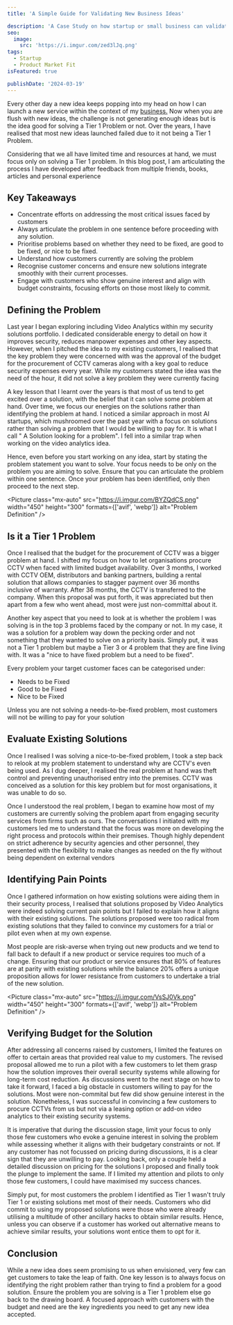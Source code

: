 ```yaml
---
title: 'A Simple Guide for Validating New Business Ideas'

description: 'A Case Study on how startup or small business can validate their business ideas'
seo:
  image:
    src: 'https://i.imgur.com/zed3lJq.png'
tags:
  - Startup
  - Product Market Fit
isFeatured: true

publishDate: '2024-03-19'
---
```



Every other day a new idea keeps popping into my head on how I can launch a new service within the context of my [business.](https://knighthood.co) Now when you are flush with new ideas, the challenge is not generating enough ideas but is the idea good for solving a Tier 1 Problem or not. Over the years, I have realised that most new ideas launched failed due to it not being a Tier 1 Problem.

Considering that we all have limited time and resources at hand, we must focus only on solving a Tier 1 problem. In this blog post, I am articulating the process I have developed after feedback from multiple friends, books, articles and personal experience

## Key Takeaways

- Concentrate efforts on addressing the most critical issues faced by customers
- Always articulate the problem in one sentence before proceeding with any solution.
- Prioritise problems based on whether they need to be fixed, are good to be fixed, or nice to be fixed.
- Understand how customers currently are solving the problem
- Recognise customer concerns and ensure new solutions integrate smoothly with their current processes.
- Engage with customers who show genuine interest and align with budget constraints, focusing efforts on those most likely to commit.

## Defining the Problem

Last year I began exploring including Video Analytics within my security solutions portfolio. I dedicated considerable energy to detail on how it improves security, reduces manpower expenses and other key aspects. However, when I pitched the idea to my existing customers, I realised that the key problem they were concerned with was the approval of the budget for the procurement of CCTV cameras along with a key goal to reduce security expenses every year. While my customers stated the idea was the need of the hour, it did not solve a key problem they were currently facing

A key lesson that I learnt over the years is that most of us tend to get excited over a solution, with the belief that it can solve some problem at hand. Over time, we focus our energies on the solutions rather than identifying the problem at hand. I noticed a similar approach in most AI startups, which mushroomed over the past year with a focus on solutions rather than solving a problem that I would be willing to pay for. It is what I call " A Solution looking for a problem". I fell into a similar trap when working on the video analytics idea.

Hence, even before you start working on any idea, start by stating the problem statement you want to solve. Your focus needs to be only on the problem you are aiming to solve. Ensure that you can articulate the problem within one sentence. Once your problem has been identified, only then proceed to the next step.

<Picture class="mx-auto" src="https://i.imgur.com/BYZQdCS.png" width="450" height="300" formats={['avif', 'webp']} alt="Problem Definition" />

## Is it a Tier 1 Problem

Once I realised that the budget for the procurement of CCTV was a bigger problem at hand. I shifted my focus on how to let organisations procure CCTV when faced with limited budget availability. Over 3 months, I worked with CCTV OEM, distributors and banking partners, building a rental solution that allows companies to stagger payment over 36 months inclusive of warranty. After 36 months, the CCTV is transferred to the company. When this proposal was put forth, it was appreciated but then apart from a few who went ahead, most were just non-committal about it.

Another key aspect that you need to look at is whether the problem I was solving is in the top 3 problems faced by the company or not. In my case, it was a solution for a problem way down the pecking order and not something that they wanted to solve on a priority basis. Simply put, it was not a Tier 1 problem but maybe a Tier 3 or 4 problem that they are fine living with. It was a "nice to have fixed problem but a need to be fixed".

Every problem your target customer faces can be categorised under:

- Needs to be Fixed
- Good to be Fixed
- Nice to be Fixed

Unless you are not solving a needs-to-be-fixed problem, most customers will not be willing to pay for your solution

## Evaluate Existing Solutions

Once I realised I was solving a nice-to-be-fixed problem, I took a step back to relook at my problem statement to understand why are CCTV's even being used. As I dug deeper, I realised the real problem at hand was theft control and preventing unauthorised entry into the premises. CCTV was conceived as a solution for this key problem but for most organisations, it was unable to do so.

Once I understood the real problem, I began to examine how most of my customers are currently solving the problem apart from engaging security services from firms such as ours. The conversations I initiated with my customers led me to understand that the focus was more on developing the right process and protocols within their premises. Though highly dependent on strict adherence by security agencies and other personnel, they presented with the flexibility to make changes as needed on the fly without being dependent on external vendors

## Identifying Pain Points

Once I gathered information on how existing solutions were aiding them in their security process, I realised that solutions proposed by Video Analytics were indeed solving current pain points but I failed to explain how it aligns with their existing solutions. The solutions proposed were too radical from existing solutions that they failed to convince my customers for a trial or pilot even when at my own expense.

Most people are risk-averse when trying out new products and we tend to fall back to default if a new product or service requires too much of a change. Ensuring that our product or service ensures that 80% of features are at parity with existing solutions while the balance 20% offers a unique proposition allows for lower resistance from customers to undertake a trial of the new solution.

<Picture class="mx-auto" src="https://i.imgur.com/VsSJ0Vk.png" width="450" height="300" formats={['avif', 'webp']} alt="Problem Definition" />

## Verifying Budget for the Solution

After addressing all concerns raised by customers, I limited the features on offer to certain areas that provided real value to my customers. The revised proposal allowed me to run a pilot with a few customers to let them grasp how the solution improves their overall security systems while allowing for long-term cost reduction. As discussions went to the next stage on how to take it forward, I faced a big obstacle in customers willing to pay for the solutions. Most were non-commital but few did show genuine interest in the solution. Nonetheless, I was successful in convincing a few customers to procure CCTVs from us but not via a leasing option or add-on video analytics to their existing security systems.

It is imperative that during the discussion stage, limit your focus to only those few customers who evoke a genuine interest in solving the problem while assessing whether it aligns with their budgetary constraints or not. If any customer has not focussed on pricing during discussions, it is a clear sign that they are unwilling to pay. Looking back, only a couple held a detailed discussion on pricing for the solutions I proposed and finally took the plunge to implement the same. If I limited my attention and pilots to only those few customers, I could have maximised my success chances.

Simply put, for most customers the problem I identified as Tier 1 wasn't truly Tier 1 or existing solutions met most of their needs. Customers who did commit to using my proposed solutions were those who were already utilising a multitude of other ancillary hacks to obtain similar results. Hence, unless you can observe if a customer has worked out alternative means to achieve similar results, your solutions wont entice them to opt for it.

## Conclusion

While a new idea does seem promising to us when envisioned, very few can get customers to take the leap of faith. One key lesson is to always focus on identifying the right problem rather than trying to find a problem for a good solution. Ensure the problem you are solving is a Tier 1 problem else go back to the drawing board. A focused approach with customers with the budget and need are the key ingredients you need to get any new idea accepted.

